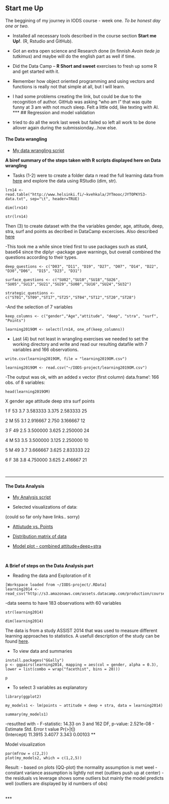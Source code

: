 ## Start me Up

The beggining of my journey in IODS course - week one. *To be honest day one or two.*

- Installed all necessary tools described in the course section **Start me Up!**. (R, Rstudio and GitHub).
- Got an extra open science and Research done (in finnish *Avoin tiede ja tutkimus*) and maybe will do the english part as well if time.
- Did the Data Camp -- __R Short and sweet__ exercises to fresh up some R and get started with it. 
- Remember how object oriented programming and using vectors and functions is really not that simple at all, but I will learn.
- I had some problems creating the link, but could be due to the recognition of author. GitHub was asking "who am I" that was quite funny at 3 am with not much sleep. Felt a little odd, like texting with AI.
***
## Regression and model validation

- tried to do all the work last week but failed so left all work to be done allover again during the submissionday...how else.  

#### The Data wrangling 

- [My data wrangling script](https://github.com/ottomykkanen/IODS-project/blob/master/create_learning2019.R)



__A biref summary of the steps taken with R scripts displayed here on Data wrangling__

- Tasks (1-2) were to create a folder data n read the full learning data from [here](http://www.helsinki.fi/~kvehkala/JYTmooc/JYTOPKYS3-data.txt) and explore the data using RStudio (dim, str). 

```
lrn14 <- read.table("http://www.helsinki.fi/~kvehkala/JYTmooc/JYTOPKYS3-data.txt", sep="\t", header=TRUE)

dim(lrn14)

str(lrn14)

```

Then (3) to create dataset with the the variables gender, age, attitude, deep, stra, surf and points as decribed in DataCamp excercises. Also described [here](http://www.helsinki.fi/~kvehkala/JYTmooc/JYTOPKYS2-meta.txt)

-This took me a while since tried first to use packages such as stat4, base64 since the diplyr -package gave warnings, but overall combined the questions according to their types.

```
deep_questions <- c("D03", "D11", "D19", "D27", "D07", "D14", "D22", "D30","D06",  "D15", "D23", "D31")

surface_questions <- c("SU02","SU10","SU18","SU26", "SU05","SU13","SU21","SU29","SU08","SU16","SU24","SU32")

strategic_questions <- c("ST01","ST09","ST17","ST25","ST04","ST12","ST20","ST28")

```
-And the selection of 7 variables

```
keep_columns <- c("gender","Age","attitude", "deep", "stra", "surf", "Points")

learning2019OM <- select(lrn14, one_of(keep_columns))

```

- Last (4) but not least in wrangling exercises we needed to set the working directory and write and read our resulting datafile with 7 variables and 166 observations. 

```
write.csv(learning2019OM, file = "learning2019OM.csv")

learning2019OM <- read.csv("~/IODS-project/learning2019OM.csv")
```
-The output was ok, with an added x vector (first column)
data.frame':	166 obs. of  8 variables:

``` 
head(learning2019OM)

```
X gender age attitude   deep  stra   surf   points

1   F  53      3.7 3.583333 3.375 2.583333     25

2   M  55      3.1 2.916667 2.750 3.166667     12

3   F  49      2.5 3.500000 3.625 2.250000     24

4   M  53      3.5 3.500000 3.125 2.250000     10

5   M  49      3.7 3.666667 3.625 2.833333     22

6   F  38      3.8 4.750000 3.625 2.416667     21

<br>

***
#### The Data Analysis

- [My Analysis script](https://github.com/ottomykkanen/IODS-project/blob/master/analysisOne.R) 

- Selected visualizations of data: 

(could so far only have links.. sorry)
 
- [Attiutude vs. Points](https://github.com/ottomykkanen/IODS-project/blob/master/Fig1AttiutudeVsPoints.png)

- [Distribution matrix of data](https://github.com/ottomykkanen/IODS-project/blob/master/Fig2DistibutionMatrixAdvanced.png)

- [Model plot - combined attitude+deep+stra](https://github.com/ottomykkanen/IODS-project/blob/master/Fig3Model%20plot.png)

<br>

__A Brief of steps on the Data Analysis part__

- Reading the data and Exploration of it 
```
[Workspace loaded from ~/IODS-project/.RData]
learning2014 <- read_csv("http://s3.amazonaws.com/assets.datacamp.com/production/course_2218/datasets/learning2014.txt")
```
-data seems to have 183 observations with 60 variables

```
str(learning2014)

dim(learning2014)
```
The data is from a study ASSIST 2014 that was used to measure different learning approaches to statistics. A usefull description of the study can be found [here](https://helda.helsinki.fi//bitstream/handle/10138/163015/IPS043_P1_S.pdf?sequence=1
).  



- To view data and summaries
```
install.packages("GGally")
p <- ggpairs(learning2014, mapping = aes(col = gender, alpha = 0.3), lower = list(combo = wrap("facethist", bins = 20)))

p

```
- To select 3 variables as explanatory
```
library(ggplot2)

my_models1 <- lm(points ~ attitude + deep + stra, data = learning2014)

summary(my_models1)
```

-resutlted with 
- F-statistic: 14.33 on 3 and 162 DF,  p-value: 2.521e-08
- Estimate Std. Error t value Pr(>|t|)    
(Intercept)  11.3915     3.4077   3.343  0.00103 ** 

Model visualization
```
par(mfrow = c(2,2))
plot(my_models2, which = c(1,2,5))

```
Result:
- based on plots (QQ-plot) the normality assumption is met weel
- constant variance assumption is lightly not met (outliers push up at center)
- the residuals vs leverage shows some outliers but mainly the model predicts well (outliers are displayed by id numbers of  obs)

<br>
***


